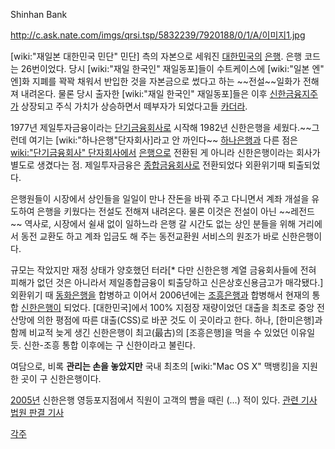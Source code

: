 Shinhan Bank

http://c.ask.nate.com/imgs/qrsi.tsp/5832239/7920188/0/1/A/이미지1.jpg

[wiki:"재일본 대한민국 민단" 민단] 측의 자본으로 세워진 [[대한민국]]의 [[은행]]. 은행 코드는 26번이었다. 당시 [wiki:"재일 한국인" 재일동포]들이 수트케이스에 [wiki:"일본 엔" 엔]화 지폐를 꽉꽉 채워서 반입한 것을 자본금으로 썼다고 하는 ~~전설~~일화가 전해져 내려온다. 물론 당시 출자한 [wiki:"재일 한국인" 재일동포]들은 이후 [[신한금융지주]]가 상장되고 주식 가치가 상승하면서 떼부자가 되었다고들 [[카더라]].

1977년 제일투자금융이라는 [[단기금융회사]]로 시작해 1982년 신한은행을 세웠다.~~그런데 여기는 [wiki:"하나은행"단자회사]라고 안 까인다~~ [[하나은행]]과 다른 점은 [[wiki:"단기금융회사" 단자회사]]에서 [[은행]]으로 전환된 게 아니라 신한은행이라는 회사가 별도로 생겼다는 점. 제일투자금융은 [[종합금융회사]]로 전환되었다 외환위기때 퇴출되었다.

은행원들이 시장에서 상인들을 일일이 만나 잔돈을 바꿔 주고 다니면서 계좌 개설을 유도하여 은행을 키웠다는 전설도 전해져 내려온다. 물론 이것은 전설이 아닌 ~~레전드~~ 역사로, 시장에서 쉴새 없이 일하느라 은행 갈 시간도 없는 상인 분들을 위해 거리에서 동전 교환도 하고 계좌 입금도 해 주는 동전교환원 서비스의 원조가 바로 신한은행이다.

규모는 작았지만 재정 상태가 양호했던 터라[* 다만 신한은행 계열 금융회사들에 전혀 피해가 없던 것은 아니라서 제일종합금융이 퇴출당하고 신은상호신용금고가 매각됐다.] 외환위기 때 [[동화은행]]을 합병하고 이어서 2006년에는 [[조흥은행]]과 합병해서 현재의 통합 [[신한은행]]이 되었다. [대한민국]에서 100% 지점장 재량이었던 대출을 최초로 중앙 전산망에 의한 평점에 따른 대출(CSS)로 바꾼 것도 이 곳이라고 한다. 하나, [한미은행]과 함께 비교적 늦게 생긴 신한은행이 최고(最古)의 [조흥은행]을 먹을 수 있었던 이유일 듯. 신한-조흥 통합 이후에는 구 신한이라고 불린다.

여담으로, 비록 '''관리는 손을 놓았지만''' 국내 최초의 [wiki:"Mac OS X" 맥뱅킹]을 지원한 곳이 구 신한은행이다.

[[2005년]] 신한은행 영등포지점에서 직원이 고객의 뺨을 때린 (...) 적이 있다. [http://www.breaknews.com/sub_read.html?uid=21100 관련 기사] [http://www.breaknews.com/sub_read.html?uid=31400 법원 판결 기사]

[[각주]]
